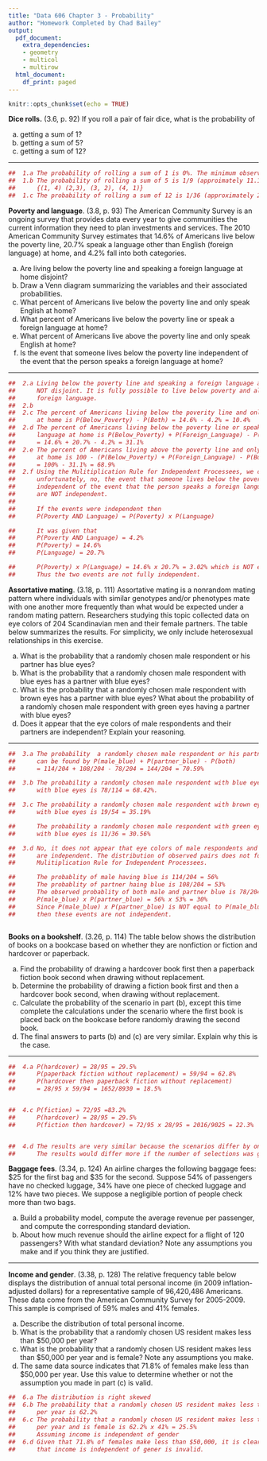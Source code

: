 ```yaml
---
title: "Data 606 Chapter 3 - Probability"
author: "Homework Completed by Chad Bailey"
output:
  pdf_document:
    extra_dependencies:
    - geometry
    - multicol
    - multirow
  html_document:
    df_print: paged
---
```


```r
knitr::opts_chunk$set(echo = TRUE)
```

**Dice rolls.** (3.6, p. 92) If you roll a pair of fair dice, what is the probability of

(a) getting a sum of 1?
(b) getting a sum of 5?
(c) getting a sum of 12?

--------------------------------------------------------------------------------

```r

##  1.a The probability of rolling a sum of 1 is 0%. The minimum observable sum is 2 {}
##  1.b The probability of rolling a sum of 5 is 1/9 (approimately 11.11%).
##      {(1, 4) (2,3), (3, 2), (4, 1)}
##  1.c The probability of rolling a sum of 12 is 1/36 (approximately 2.78%) {(6, 6)}


```

\clearpage




**Poverty and language**. (3.8, p. 93) The American Community Survey is an ongoing survey that provides data every year to give communities the current information they need to plan investments and services. The 2010 American Community Survey estimates that 14.6% of Americans live below the poverty line, 20.7% speak a language other than English (foreign language) at home, and 4.2% fall into both categories.

(a) Are living below the poverty line and speaking a foreign language at home disjoint?
(b) Draw a Venn diagram summarizing the variables and their associated probabilities.
(c) What percent of Americans live below the poverty line and only speak English at home?
(d) What percent of Americans live below the poverty line or speak a foreign language at home?
(e) What percent of Americans live above the poverty line and only speak English at home?
(f) Is the event that someone lives below the poverty line independent of the event that the person speaks a foreign language at home?


--------------------------------------------------------------------------------

```r

##  2.a Living below the poverty line and speaking a foreign language at home are 
##      NOT disjoint. It is fully possible to live below poverty and also speak a 
##      foreign language.
##  2.b 
##  2.c The percent of Americans living below the poverity line and only speak English 
##      at home is P(Below_Poverty) - P(Both) = 14.6% - 4.2% = 10.4%
##  2.d The percent of Americans living below the poverty line or speak a foreign 
##      language at home is P(Below_Poverty) + P(Foreign_Language) - P(Both) 
##      = 14.6% + 20.7% - 4.2% = 31.1%
##  2.e The percent of Americans living above the poverty line and only speak English 
##      at home is 100 - (P(Below_Poverty) + P(Foreign_Language) - P(Both)) 
##      = 100% - 31.1% = 68.9%
##  2.f Using the Mulitiplication Rule for Independent Processees, we can show that 
##      unfortunately, no, the event that someone lives below the poverty line is 
##      independent of the event that the person speaks a foreign language at home 
##      are NOT independent.
##      
##      If the events were independent then 
##      P(Poverty AND Language) = P(Poverty) x P(Language)

##      It was given that
##      P(Poverty AND Language) = 4.2%
##      P(Poverty) = 14.6%
##      P(Language) = 20.7%

##      P(Poverty) x P(Language) = 14.6% x 20.7% = 3.02% which is NOT equal to 4.2%.
##      Thus the two events are not fully independent.


```

\clearpage



**Assortative mating**. (3.18, p. 111) Assortative mating is a nonrandom mating pattern where individuals with similar genotypes and/or phenotypes mate with one another more frequently than what would be expected under a random mating pattern. Researchers studying this topic collected data on eye colors of 204 Scandinavian men and their female partners. The table below summarizes the results. For simplicity, we only include heterosexual relationships in this exercise.

\begin{center}
\begin{tabular}{ll  ccc c}
                                        &           & \multicolumn{3}{c}{\textit{Partner (female)}} \\
\cline{3-5}
                                        &           & Blue  & Brown     & Green     & Total \\
\cline{2-6}
                                        & Blue      & 78    & 23        & 13        & 114 \\
\multirow{2}{*}{\textit{Self (male)}}   & Brown     & 19    & 23        & 12        & 54 \\
                                        & Green     & 11    & 9         & 16        & 36 \\
\cline{2-6}
                                        & Total     & 108   & 55        & 41        & 204
\end{tabular}
\end{center}


(a) What is the probability that a randomly chosen male respondent or his partner has blue eyes?
(b) What is the probability that a randomly chosen male respondent with blue eyes has a partner with blue eyes?
(c) What is the probability that a randomly chosen male respondent with brown eyes has a partner with blue eyes? What about the probability of a randomly chosen male respondent with green eyes having a partner with blue eyes?
(d) Does it appear that the eye colors of male respondents and their partners are independent? Explain your reasoning.

--------------------------------------------------------------------------------


```r

##  3.a The probability  a randomly chosen male respondent or his partner has blue eyes 
##      can be found by P(male_blue) + P(partner_blue) - P(both) 
##      = 114/204 + 108/204 - 78/204 = 144/204 = 70.59%

##  3.b The probability a randomly chosen male respondent with blue eyes has a partner 
##      with blue eyes is 78/114 = 68.42%.

##  3.c The probability a randomly chosen male respondent with brown eyes has a partner 
##      with blue eyes is 19/54 = 35.19%

##      The probability a randomly chosen male respondent with green eyes has a partner 
##      with blue eyes is 11/36 = 30.56%

##  3.d No, it does not appear that eye colors of male respondents and their partners 
##      are independent. The distribution of observed pairs does not follow the  
##      Mulitiplication Rule for Independent Processees.

##      The probablity of male having blue is 114/204 = 56%
##      The probablity of partner haing blue is 108/204 = 53%
##      The observed probablity of both male and partner blue is 78/204 = 38%.
##      P(male_blue) x P(partner_blue) = 56% x 53% = 30% 
##      Since P(male_blue) x P(partner_blue) is NOT equal to P(male_blue AND partner_blue)
##      then these events are not independent.



```

\clearpage




**Books on a bookshelf**. (3.26, p. 114) The table below shows the distribution of books on a bookcase
based on whether they are nonfiction or fiction and hardcover or paperback.

\begin{center}
\begin{tabular}{ll  cc c}
                                &           & \multicolumn{2}{c}{\textit{Format}} \\
\cline{3-4}
                                &           & Hardcover     & Paperback     & Total \\
\cline{2-5}
\multirow{2}{*}{\textit{Type}}  & Fiction   & 13            & 59            & 72 \\
                                & Nonfiction& 15            & 8             & 23 \\
\cline{2-5}
                                & Total     & 28            & 67            & 95 \\
\cline{2-5}
\end{tabular}
\end{center}

(a) Find the probability of drawing a hardcover book first then a paperback fiction book second when drawing without replacement.
(b) Determine the probability of drawing a fiction book first and then a hardcover book second, when drawing without replacement.
(c) Calculate the probability of the scenario in part (b), except this time complete the calculations under the scenario where the first book is placed back on the bookcase before randomly drawing the second book.
(d) The final answers to parts (b) and (c) are very similar. Explain why this is the case.

--------------------------------------------------------------------------------

```r

##  4.a P(hardcover) = 28/95 = 29.5%
##      P(paperback fiction without replacement) = 59/94 = 62.8%
##      P(hardcover then paperback fiction without replacement)
##      = 28/95 x 59/94 = 1652/8930 = 18.5%


##  4.c P(fiction) = 72/95 =83.2%
##      P(hardcover) = 28/95 = 29.5%
##      P(fiction then hardcover) = 72/95 x 28/95 = 2016/9025 = 22.3%


##  4.d The results are very similar because the scenarios differ by only one book.
##      The results would differ more if the number of selections was greater.


```




\clearpage

**Baggage fees**. (3.34, p. 124) An airline charges the following baggage fees: $25 for the first bag and $35 for the second. Suppose 54% of passengers have no checked luggage, 34% have one piece of checked luggage and 12% have two pieces. We suppose a negligible portion of people check more than two bags.

(a) Build a probability model, compute the average revenue per passenger, and compute the corresponding standard deviation.
(b) About how much revenue should the airline expect for a flight of 120 passengers? With what standard deviation? Note any assumptions you make and if you think they are justified.

--------------------------------------------------------------------------------




\clearpage




**Income and gender**. (3.38, p. 128) The relative frequency table below displays the distribution of annual total personal income (in 2009 inflation-adjusted dollars) for a representative sample of 96,420,486 Americans. These data come from the American Community Survey for 2005-2009. This sample is comprised of 59% males and 41% females.

\begin{center}
\begin{tabular}{lr}
  \hline
\textit{Income}         & \textit{Total} \\
  \hline
\$1 to \$9,999 or loss  & 2.2\% \\
\$10,000 to \$14,999    & 4.7\% \\
\$15,000 to \$24,999    & 15.8\% \\
\$25,000 to \$34,999    & 18.3\% \\
\$35,000 to \$49,999    & 21.2\% \\
\$50,000 to \$64,999    & 13.9\% \\
\$65,000 to \$74,999    & 5.8\% \\
\$75,000 to \$99,999    & 8.4\% \\
\$100,000 or more       & 9.7\% \\
   \hline
\end{tabular}
\end{center}

(a) Describe the distribution of total personal income.
(b) What is the probability that a randomly chosen US resident makes less than $50,000 per year?
(c) What is the probability that a randomly chosen US resident makes less than $50,000 per year and is female? Note any assumptions you make.
(d) The same data source indicates that 71.8% of females make less than $50,000 per year. Use this value to determine whether or not the assumption you made in part (c) is valid.

```r

##  6.a The distribution is right skewed
##  6.b The probability that a randomly chosen US resident makes less than $50,000 
##      per year is 62.2%
##  6.c The probability that a randomly chosen US resident makes less than $50,000 
##      per year and is female is 62.2% x 41% = 25.5%
##      Assuming income is independent of gender
##  6.d Given that 71.8% of females make less than $50,000, it is clear the assumption
##      that income is independent of gener is invalid.


```

